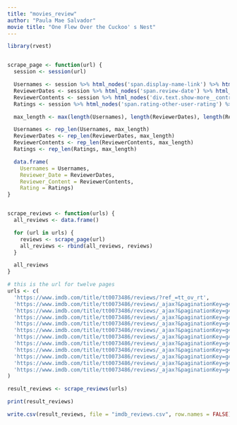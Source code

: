 ```yaml
---
title: "movies_review"
author: "Paula Mae Salvador"
movie title: "One Flew Over the Cuckoo' s Nest"
---
```


```r
library(rvest)


scrape_page <- function(url) {
  session <- session(url)

  Usernames <- session %>% html_nodes('span.display-name-link') %>% html_text()
  ReviewerDates <- session %>% html_nodes('span.review-date') %>% html_text()
  ReviewerContents <- session %>% html_nodes('div.text.show-more__control') %>% html_text()
  Ratings <- session %>% html_nodes('span.rating-other-user-rating') %>% html_text()

  max_length <- max(length(Usernames), length(ReviewerDates), length(ReviewerContents), length(Ratings))

  Usernames <- rep_len(Usernames, max_length)
  ReviewerDates <- rep_len(ReviewerDates, max_length)
  ReviewerContents <- rep_len(ReviewerContents, max_length)
  Ratings <- rep_len(Ratings, max_length)

  data.frame(
    Usernames = Usernames,
    Reviewer_Date = ReviewerDates,
    Reviewer_Content = ReviewerContents,
    Rating = Ratings)
}


scrape_reviews <- function(urls) {
  all_reviews <- data.frame()

  for (url in urls) {
    reviews <- scrape_page(url)
    all_reviews <- rbind(all_reviews, reviews)
  }

  all_reviews
}

# this is the url for twelve pages 
urls <- c(
  'https://www.imdb.com/title/tt0073486/reviews/?ref_=tt_ov_rt',
  'https://www.imdb.com/title/tt0073486/reviews/_ajax?&paginationKey=g4w6ddbmqyzdo6ic4oxwjnztrhumubj53qodx6hna7c72ul5pjt6ud24oe4fjnjnb4dzk3zwpy3k5bredbt5rqa7ofnpk',
  'https://www.imdb.com/title/tt0073486/reviews/_ajax?&paginationKey=g4w6ddbmqyzdo6ic4oxwjnjzrdumwbr43andd4hfaxc7ww3foq366ssyomzfjmbkcr4k4f5o3wn4dtzla6jhbyd6iuguxxq',
  'https://www.imdb.com/title/tt0073486/reviews/_ajax?&paginationKey=g4w6ddbmqyzdo6ic4oxwjnjsqptmqab234ktt6xla3b7su3goq366sszoezv3mjpdj4k5elfov5usc3op2ddv24czsovd7q',
  'https://www.imdb.com/title/tt0073486/reviews/_ajax?&paginationKey=g4w6ddbmqyzdo6ic4oxwjnjqrxq4ubr23qpt54ppalcp6vd5pjt6uc2zoe4fxnrib4d6r6ja5un44fcms2amjvmvrsdks',
  'https://www.imdb.com/title/tt0073486/reviews/_ajax?&paginationKey=g4w6ddbmqyzdo6ic4oxwjnjrrtr4ocby3yndz6hia3d7qvl5pjt6uck3pe3fzmbcb4d2if7irea2c4n4kdketmawqeioo',
  'https://www.imdb.com/title/tt0073486/reviews/_ajax?&paginationKey=g4w6ddbmqyzdo6ic4oxwjmryrhs4ubbt3uodd6hkaldpwwtcoq366ss7pazvjnjndr4k4v3vhiqkcq24mxfclexpmu2fgsi',
  'https://www.imdb.com/title/tt0073486/reviews/_ajax?&paginationKey=g4w6ddbmqyzdo6ic4oxwjmrwqpr4maby2iodb7peb7bp6u3hoq366ss7omyf7mjmcv4k5xdsy4uxak6op2mj4xqp6ohbmva',
  'https://www.imdb.com/title/tt0073486/reviews/_ajax?&paginationKey=g4w6ddbmqyzdo6ic4oxwjmrxrhsmsaj53qpdd67kahc72tttfjrk6d25pa4vznzyocoscebvucioyjqrqai6urgeo53q',
  'https://www.imdb.com/title/tt0073486/reviews/_ajax?&paginationKey=g4w6ddbmqyzdo6ic4oxwjmrurpqm6ajt2mmtv6xkaxap2wt5pjt6ud26payfvprlb4d6x7mgp75lo5dvpdrbdlm6652pq',
  'https://www.imdb.com/title/tt0073486/reviews/_ajax?&paginationKey=g4w6ddbmqyzdo6ic4oxwjmrsqlq4wbry2mkt76xeahb7yw3hoq366ss6o4yfrprddz4k5sw7ofkwnjjpzb4pwbslsnpxnqi',
  'https://www.imdb.com/title/tt0073486/reviews/_ajax?&paginationKey=g4w6ddbmqyzdo6ic4oxwjmrsrlummcbz3iktx6hoald7wvlhoq366sszouzf3njkd54k5yunv4qc5bo4rnqqocspej5ynky'
)

result_reviews <- scrape_reviews(urls)

print(result_reviews)

write.csv(result_reviews, file = "imdb_reviews.csv", row.names = FALSE)
```
